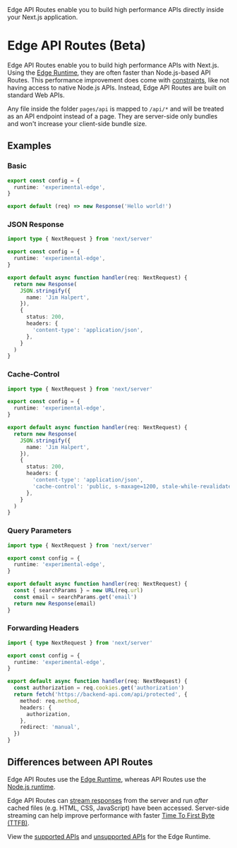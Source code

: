 <PageMeta>
   Edge API Routes enable you to build high performance APIs directly inside your Next.js application.
</PageMeta>

# Edge API Routes (Beta)

Edge API Routes enable you to build high performance APIs with Next.js. Using the [Edge Runtime](/docs/api-reference/edge-runtime.md), they are often faster than Node.js-based API Routes. This performance improvement does come with [constraints](/docs/api-reference/edge-runtime.md#unsupported-apis), like not having access to native Node.js APIs. Instead, Edge API Routes are built on standard Web APIs.

Any file inside the folder `pages/api` is mapped to `/api/*` and will be treated as an API endpoint instead of a page. They are server-side only bundles and won't increase your client-side bundle size.

## Examples

### Basic

```typescript
export const config = {
  runtime: 'experimental-edge',
}

export default (req) => new Response('Hello world!')
```

### JSON Response

```typescript
import type { NextRequest } from 'next/server'

export const config = {
  runtime: 'experimental-edge',
}

export default async function handler(req: NextRequest) {
  return new Response(
    JSON.stringify({
      name: 'Jim Halpert',
    }),
    {
      status: 200,
      headers: {
        'content-type': 'application/json',
      },
    }
  )
}
```

### Cache-Control

```typescript
import type { NextRequest } from 'next/server'

export const config = {
  runtime: 'experimental-edge',
}

export default async function handler(req: NextRequest) {
  return new Response(
    JSON.stringify({
      name: 'Jim Halpert',
    }),
    {
      status: 200,
      headers: {
        'content-type': 'application/json',
        'cache-control': 'public, s-maxage=1200, stale-while-revalidate=600',
      },
    }
  )
}
```

### Query Parameters

```typescript
import type { NextRequest } from 'next/server'

export const config = {
  runtime: 'experimental-edge',
}

export default async function handler(req: NextRequest) {
  const { searchParams } = new URL(req.url)
  const email = searchParams.get('email')
  return new Response(email)
}
```

### Forwarding Headers

```typescript
import { type NextRequest } from 'next/server'

export const config = {
  runtime: 'experimental-edge',
}

export default async function handler(req: NextRequest) {
  const authorization = req.cookies.get('authorization')
  return fetch('https://backend-api.com/api/protected', {
    method: req.method,
    headers: {
      authorization,
    },
    redirect: 'manual',
  })
}
```

## Differences between API Routes

Edge API Routes use the [Edge Runtime](/docs/api-reference/edge-runtime.md), whereas API Routes use the [Node.js runtime](/docs/advanced-features/react-18/switchable-runtime.md).

Edge API Routes can [stream responses](/docs/api-reference/edge-runtime.md#web-stream-apis) from the server and run _after_ cached files (e.g. HTML, CSS, JavaScript) have been accessed. Server-side streaming can help improve performance with faster [Time To First Byte (TTFB)](https://web.dev/ttfb/).

View the [supported APIs](/docs/api-reference/edge-runtime.md) and [unsupported APIs](/docs/api-reference/edge-runtime.md#unsupported-apis) for the Edge Runtime.

